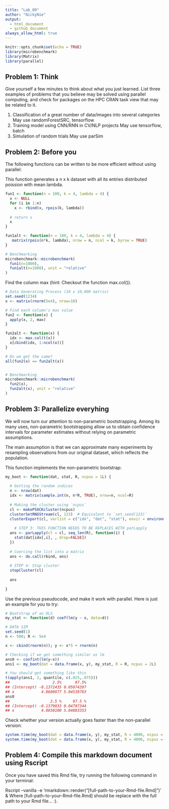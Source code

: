 ```yaml
---
title: "Lab_09"
author: "NickyNie"
output:
  - html_document
  - github_document
always_allow_html: true
---
```


```r
knitr::opts_chunk$set(echo = TRUE)
library(microbenchmark)
library(Matrix)
library(parallel)
```

## Problem 1: Think
Give yourself a few minutes to think about what you just learned. List three examples of problems that you believe may be solved using parallel computing, and check for packages on the HPC CRAN task view that may be related to it.

1. Classification of a great number of data/images into several categories
   May use randomForestSRC, tensorflow
2. Training model using CNN/RNN in CV/NLP projects
   May use tensorflow, batch
3. Simulation of random trials
   May use parSim

## Problem 2: Before you
The following functions can be written to be more efficient without using parallel:

This function generates a n x k dataset with all its entries distributed poission with mean lambda.
```r
fun1 <- function(n = 100, k = 4, lambda = 4) {
  x <- NULL
  for (i in 1:n)
    x <- rbind(x, rpois(k, lambda))
  
  # return x
  x
}

fun1alt <- function(n = 100, k = 4, lambda = 4) {
   matrix(rpois(n*k, lambda), nrow = n, ncol = k, byrow = TRUE)
}

# Benchmarking
microbenchmark::microbenchmark(
  fun1(n=1000),
  fun1alt(n=1000), unit = "relative"
)
```

Find the column max (hint: Checkout the function max.col()).
```r
# Data Generating Process (10 x 10,000 matrix)
set.seed(1234)
x <- matrix(rnorm(5e4), nrow=10)

# Find each column's max value
fun2 <- function(x) {
  apply(x, 2, max)
}

fun2alt <- function(x) {
  idx <- max.col(t(x))  
  x[cbind(idx, 1:ncol(x))]
}

# Do we get the same?
all(fun2(x) == fun2alt(x))


# Benchmarking
microbenchmark::microbenchmark(
  fun2(x),
  fun2alt(x), unit = "relative"
)
```

## Problem 3: Parallelize everyhing
We will now turn our attention to non-parametric bootstrapping. Among its many uses, non-parametric bootstrapping allow us to obtain confidence intervals for parameter estimates without relying on parametric assumptions.

The main assumption is that we can approximate many experiments by resampling observations from our original dataset, which reflects the population.

This function implements the non-parametric bootstrap:

```r
my_boot <- function(dat, stat, R, ncpus = 1L) {
  
  # Getting the random indices
  n <- nrow(dat)
  idx <- matrix(sample.int(n, n*R, TRUE), nrow=n, ncol=R)
 
  # Making the cluster using `ncpus`
  cl <- makePSOCKcluster(ncpus)
  clusterSetRNGStream(cl, 123)  # Equivalent to `set.seed(123)`
  clusterExport(cl, varlist = c("idx", "dat", "stat"), envir = environment())
  
    # STEP 3: THIS FUNCTION NEEDS TO BE REPLACES WITH parLapply
  ans <- parLapply(cl = cl, seq_len(R), function(i) {
    stat(dat[idx[,i], , drop=FALSE])
  })
  
  # Coercing the list into a matrix
  ans <- do.call(rbind, ans)
  
  # STEP 4: Stop cluster
  stopCluster(cl)
  
  ans
  
}
```

Use the previous pseudocode, and make it work with parallel. Here is just an example for you to try:
```r
# Bootstrap of an OLS
my_stat <- function(d) coef(lm(y ~ x, data=d))

# DATA SIM
set.seed(1)
n <- 500; R <- 5e4

x <- cbind(rnorm(n)); y <- x*5 + rnorm(n)

# Checking if we get something similar as lm
ans0 <- confint(lm(y~x))
ans1 <- my_boot(dat = data.frame(x, y), my_stat, R = R, ncpus = 2L)

# You should get something like this
t(apply(ans1, 2, quantile, c(.025,.975)))
##                   2.5%      97.5%
## (Intercept) -0.1372435 0.05074397
## x            4.8680977 5.04539763
ans0
##                  2.5 %     97.5 %
## (Intercept) -0.1379033 0.04797344
## x            4.8650100 5.04883353
```

Check whether your version actually goes faster than the non-parallel version:
```r
system.time(my_boot(dat = data.frame(x, y), my_stat, R = 4000, ncpus = 1L))
system.time(my_boot(dat = data.frame(x, y), my_stat, R = 4000, ncpus = 2L))
```

## Problem 4: Compile this markdown document using Rscript
Once you have saved this Rmd file, try running the following command in your terminal:

Rscript --vanilla -e 'rmarkdown::render("[full-path-to-your-Rmd-file.Rmd]")' &
Where [full-path-to-your-Rmd-file.Rmd] should be replace with the full path to your Rmd file… :).